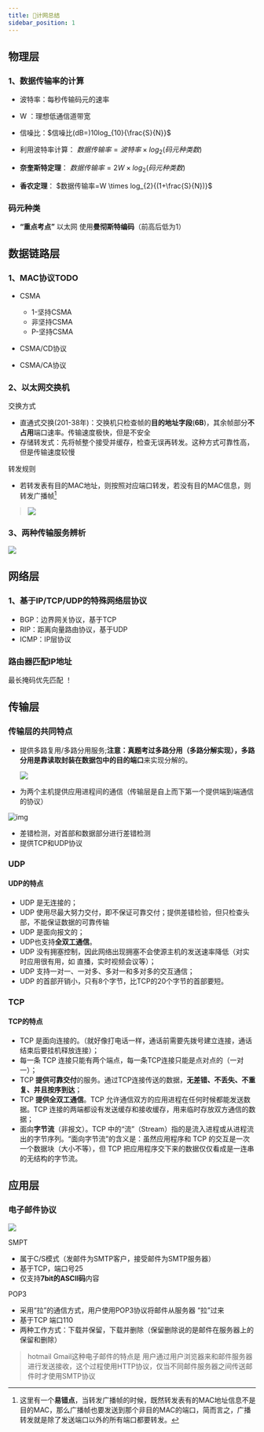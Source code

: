 ```yaml
---
title: 📖计网总结
sidebar_position: 1
---
```


## 物理层
### 1、数据传输率的计算
-	波特率：每秒传输码元的速率
-	W    ：理想低通信道带宽
-	信噪比：$信噪比(dB=)10log_{10}{\frac{S}{N}}$ 

-	利用波特率计算： $数据传输率=波特率 \times log_{2}{(码元种类数)}$
-	**奈奎斯特定理**： $数据传输率=2W \times log_{2}{(码元种类数)}$
-	**香农定理**： $数据传输率=W \times log_{2}{(1+\frac{S}{N})}$

### 码元种类
- **“重点考点”** 以太网 使用**曼彻斯特编码**（前高后低为1）
## 数据链路层
### 1、MAC协议TODO
-	CSMA
    -	1-坚持CSMA
    -	非坚持CSMA
    -	P-坚持CSMA
-	CSMA/CD协议

-	CSMA/CA协议

### 2、以太网交换机

交换方式

- 直通式交换(201-38年)：交换机只检查帧的**目的地址字段**(**6B**)，其余帧部分**不占用**端口速率。传输速度极快，但是不安全
- 存储转发式：先将帧整个接受并缓存，检查无误再转发。这种方式可靠性高，但是传输速度较慢

转发规则

- 若转发表有目的MAC地址，则按照对应端口转发，若没有目的MAC信息，则转发广播帧[^1]

>[^1]: 这里有一个**易错点**，当转发广播帧的时候，既然转发表有的MAC地址信息不是目的MAC，那么广播帧也要发送到那个非目的MAC的端口，简而言之，广播转发就是除了发送端口以外的所有端口都要转发。
>
>![](https://skywalkerch-1303839378.cos.ap-nanjing.myqcloud.com/202310312338674.jpg)

### 3、两种传输服务辨析
![](https://skywalkerch-1303839378.cos.ap-nanjing.myqcloud.com/202311122238292.svg)



## 网络层

### 1、基于IP/TCP/UDP的特殊网络层协议
-	BGP：边界网关协议，基于TCP
-	RIP：距离向量路由协议，基于UDP
-	ICMP：IP层协议
### 路由器匹配IP地址 
最长掩码优先匹配 ！
## 传输层

### 传输层的共同特点

- 提供多路复用/多路分用服务;**注意：**真题考过多路分用（多路分解实现），多路分用是靠读取封装在数据包中的**目的端口**来实现分解的。

  ![](https://skywalkerch-1303839378.cos.ap-nanjing.myqcloud.com/202310312343426.png)

- 为两个主机提供应用进程间的通信（传输层是自上而下第一个提供端到端通信的协议）

![img](https://pic1.zhimg.com/80/v2-1018097e053678dabd150e2785e95660_720w.webp?source=1940ef5c)
- 差错检测，对首部和数据部分进行差错检测
- 提供TCP和UDP协议
### UDP

#### UDP的特点

- UDP 是无连接的；
- UDP 使用尽最大努力交付，即不保证可靠交付；提供差错检验，但只检查头部，不能保证数据的可靠传输
- UDP 是面向报文的；
- UDP也支持**全双工通信**。
- UDP 没有拥塞控制，因此网络出现拥塞不会使源主机的发送速率降低（对实时应用很有用，如 直播，实时视频会议等）；
- UDP 支持一对一、一对多、多对一和多对多的交互通信；
- UDP 的首部开销小，只有8个字节，比TCP的20个字节的首部要短。

### TCP

#### TCP的特点

- TCP 是面向连接的。（就好像打电话一样，通话前需要先拨号建立连接，通话结束后要挂机释放连接）；
- 每一条 TCP 连接只能有两个端点，每一条TCP连接只能是点对点的（一对一）；
- TCP **提供可靠交付**的服务。通过TCP连接传送的数据，**无差错、不丢失、不重复、并且按序到达**；
- TCP **提供全双工通信**。TCP 允许通信双方的应用进程在任何时候都能发送数据。TCP 连接的两端都设有发送缓存和接收缓存，用来临时存放双方通信的数据；
- 面向**字节流**（非报文）。TCP 中的“流”（Stream）指的是流入进程或从进程流出的字节序列。“面向字节流”的含义是：虽然应用程序和 TCP 的交互是一次一个数据块（大小不等），但 TCP 把应用程序交下来的数据仅仅看成是一连串的无结构的字节流。

## 应用层

### 电子邮件协议

![](https://skywalkerch-1303839378.cos.ap-nanjing.myqcloud.com/202310292233910.png)

SMPT
-	属于C/S模式（发邮件为SMTP客户，接受邮件为SMTP服务器）
-	基于TCP，端口号25
-	仅支持**7bit的ASCII码**内容

POP3
-	采用“拉”的通信方式，用户使用POP3协议将邮件从服务器 “拉”过来
-	基于TCP 端口110
-	两种工作方式：下载并保留，下载并删除（保留删除说的是邮件在服务器上的保留和删除）

> hotmail Gmail这种电子邮件的特点是 用户通过用户浏览器来和邮件服务器进行发送接收，这个过程使用HTTP协议，仅当不同邮件服务器之间传送邮件时才使用SMTP协议

